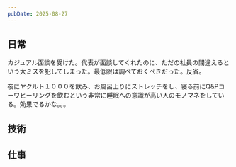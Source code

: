 ```yaml
---
pubDate: 2025-08-27
---
```



## 日常

カジュアル面談を受けた。代表が面談してくれたのに、ただの社員の間違えるという大ミスを犯してしまった。最低限は調べておくべきだった。反省。

夜にヤクルト１０００を飲み、お風呂上りにストレッチをし、寝る前にQ&Pコーワヒーリングを飲むという非常に睡眠への意識が高い人のモノマネをしている。効果でるかな。。。


## 技術


## 仕事


